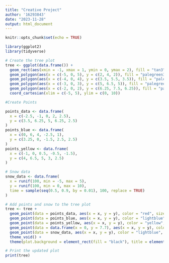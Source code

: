---
title: "Creative Project"
author: '16293843'
date: "2023-11-28"
output: html_document
---

```{r setup, include=FALSE}
knitr::opts_chunk$set(echo = TRUE)
```







```{r}
library(ggplot2)
library(tidyverse)

# Create the tree plot
tree <- ggplot(data.frame()) +
  geom_rect(aes(xmin = -1, xmax = 1, ymin = 0, ymax = 2), fill = "tan3", color = "tan4", size = 3) +
  geom_polygon(aes(x = c(-5, 0, 5), y = c(2, 4, 2)), fill = "palegreen3", color = "palegreen4", size = 3) +
  geom_polygon(aes(x = c(-4, 0, 4), y = c(3.5, 5.5, 3.5)), fill = "palegreen4", color = "palegreen3", size = 3) +
  geom_polygon(aes(x = c(-3, 0, 3), y = c(5, 6.5, 5)), fill = "palegreen3", color = "palegreen4", size = 3) +
  geom_polygon(aes(x = c(-2, 0, 2), y = c(6.25, 7.5, 6.25)), fill = "palegreen4", color = "palegreen3", size = 3) +
  coord_cartesian(xlim = c(-5, 5), ylim = c(0, 10))

#Create Points

points_data <- data.frame(
  x = c(-2.5, -1, 0, 2, 2.5),
  y = c(3.5, 6.25, 5, 6.25, 2.5)
)
points_blue <- data.frame(
  x = c(0, 6, 4, -2.5, 1),
  y = c(3.25, 0, -1.5, 2.5, 2.5)
)
points_yellow <- data.frame(
  x = c(-1, 0, 0.5, -0.5, -1.5),
  y = c(4, 6.5, 5, 3, 2.5)
)

# Snow data
snow_data <- data.frame(
  x = runif(100, min = -5, max = 5),
  y = runif(100, min = 0, max = 10),
  time = sample(seq(0.5, 0.9, by = 0.01), 100, replace = TRUE)
)

# Add points and snow to the tree plot
tree <- tree +
  geom_point(data = points_data, aes(x = x, y = y), color = "red", size = 5) +
  geom_point(data = points_blue, aes(x = x, y = y), color = "lightblue", size = 5) +
  geom_point(data = points_yellow, aes(x = x, y = y), color = "yellow", size = 5) +
  geom_point(data = data.frame(x = 0, y = 7.7), aes(x = x, y = y), color = "#e5d08f", size = 15, shape = 8) +
  geom_point(data = snow_data, aes(x = x, y = y), color = "lightblue", size = 1, shape = 8, position = position_jitter(width = 0.5, height = 0.2)) +
  theme_void() +
  theme(plot.background = element_rect(fill = "black"), title = element_text(color = "white"))

# Print the updated plot
print(tree)

 


```


